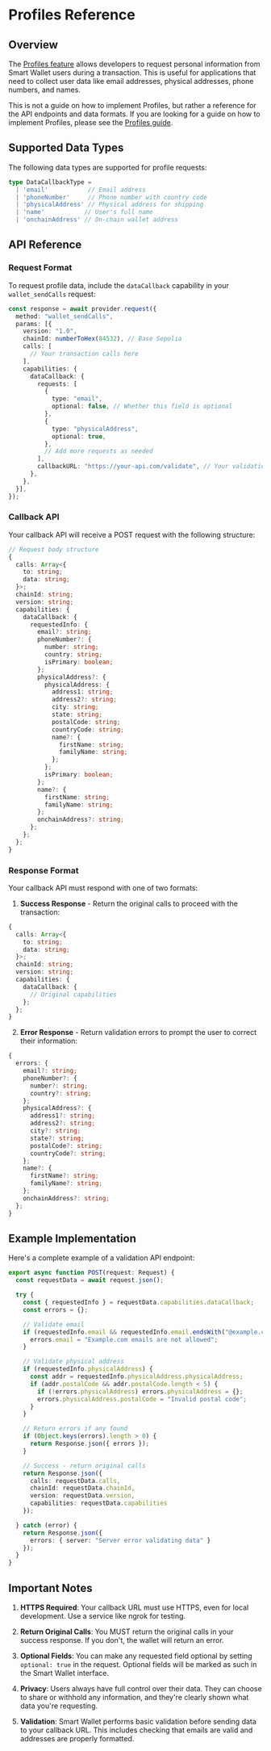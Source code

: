 # Profiles Reference

## Overview

The [Profiles feature](/identity/smart-wallet/concepts/features/optional/profiles) allows developers to request personal information from Smart Wallet users during a
transaction. This is useful for applications that need to collect user data like email addresses,
physical addresses, phone numbers, and names.

This is not a guide on how to implement Profiles, but rather a reference for the API endpoints and data formats.
If you are looking for a guide on how to implement Profiles, please see the [Profiles guide](/identity/smart-wallet/guides/profiles).

## Supported Data Types

The following data types are supported for profile requests:

```typescript
type DataCallbackType =
  | 'email'           // Email address
  | 'phoneNumber'     // Phone number with country code
  | 'physicalAddress' // Physical address for shipping
  | 'name'           // User's full name
  | 'onchainAddress' // On-chain wallet address
```

## API Reference

### Request Format

To request profile data, include the `dataCallback` capability in your `wallet_sendCalls` request:

```typescript
const response = await provider.request({
  method: "wallet_sendCalls",
  params: [{
    version: "1.0",
    chainId: numberToHex(84532), // Base Sepolia
    calls: [
      // Your transaction calls here
    ],
    capabilities: {
      dataCallback: {
        requests: [
          {
            type: "email",
            optional: false, // Whether this field is optional
          },
          {
            type: "physicalAddress",
            optional: true,
          },
          // Add more requests as needed
        ],
        callbackURL: "https://your-api.com/validate", // Your validation endpoint
      },
    },
  }],
});
```

### Callback API

Your callback API will receive a POST request with the following structure:

```typescript
// Request body structure
{
  calls: Array<{
    to: string;
    data: string;
  }>;
  chainId: string;
  version: string;
  capabilities: {
    dataCallback: {
      requestedInfo: {
        email?: string;
        phoneNumber?: {
          number: string;
          country: string;
          isPrimary: boolean;
        };
        physicalAddress?: {
          physicalAddress: {
            address1: string;
            address2?: string;
            city: string;
            state: string;
            postalCode: string;
            countryCode: string;
            name?: {
              firstName: string;
              familyName: string;
            };
          };
          isPrimary: boolean;
        };
        name?: {
          firstName: string;
          familyName: string;
        };
        onchainAddress?: string;
      };
    };
  };
}
```

### Response Format

Your callback API must respond with one of two formats:

1. **Success Response** - Return the original calls to proceed with the transaction:

```typescript
{
  calls: Array<{
    to: string;
    data: string;
  }>;
  chainId: string;
  version: string;
  capabilities: {
    dataCallback: {
      // Original capabilities
    };
  };
}
```

2. **Error Response** - Return validation errors to prompt the user to correct their information:

```typescript
{
  errors: {
    email?: string;
    phoneNumber?: {
      number?: string;
      country?: string;
    };
    physicalAddress?: {
      address1?: string;
      address2?: string;
      city?: string;
      state?: string;
      postalCode?: string;
      countryCode?: string;
    };
    name?: {
      firstName?: string;
      familyName?: string;
    };
    onchainAddress?: string;
  };
}
```

## Example Implementation

Here's a complete example of a validation API endpoint:

```typescript
export async function POST(request: Request) {
  const requestData = await request.json();

  try {
    const { requestedInfo } = requestData.capabilities.dataCallback;
    const errors = {};

    // Validate email
    if (requestedInfo.email && requestedInfo.email.endsWith("@example.com")) {
      errors.email = "Example.com emails are not allowed";
    }

    // Validate physical address
    if (requestedInfo.physicalAddress) {
      const addr = requestedInfo.physicalAddress.physicalAddress;
      if (addr.postalCode && addr.postalCode.length < 5) {
        if (!errors.physicalAddress) errors.physicalAddress = {};
        errors.physicalAddress.postalCode = "Invalid postal code";
      }
    }

    // Return errors if any found
    if (Object.keys(errors).length > 0) {
      return Response.json({ errors });
    }

    // Success - return original calls
    return Response.json({
      calls: requestData.calls,
      chainId: requestData.chainId,
      version: requestData.version,
      capabilities: requestData.capabilities
    });

  } catch (error) {
    return Response.json({
      errors: { server: "Server error validating data" }
    });
  }
}
```

## Important Notes

1. **HTTPS Required**: Your callback URL must use HTTPS, even for local development. Use a service like ngrok for testing.

2. **Return Original Calls**: You MUST return the original calls in your success response. If you don't, the wallet will return an error.

3. **Optional Fields**: You can make any requested field optional by setting `optional: true` in the request. Optional fields will be marked as such in the Smart Wallet interface.

4. **Privacy**: Users always have full control over their data. They can choose to share or withhold any information, and they're clearly shown what data you're requesting.

5. **Validation**: Smart Wallet performs basic validation before sending data to your callback URL. This includes checking that emails are valid and addresses are properly formatted.
